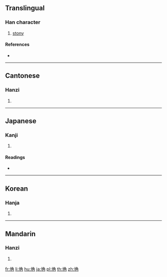 {{character info/new}}
==Translingual==

===Han character===
{{Han char|rn=32|rad=土|as=07|sn=10|four=47127|canj=GNBG,GNBQ|ids=⿰土角}}

# [[stony]]

====References====
* {{Han ref|kx=0229.230|dkj=05111|dj=0465.130|hdz=10446.070|uh=57C6|ud=22470|bh=D14F|bd=53583}}

----

==Cantonese==

===Hanzi===
{{yue-hanzi|jyut=[[gok3]], [[kok3]]|y=gok3, kok3}}

# {{defn|lang=yue|sort=土07}}

----

==Japanese==

===Kanji===
{{ja-kanji|grade=|rs=土07}}

# {{defn|lang=ja|sort=土07}}

====Readings====
* {{ja-readings|on=[[かく]] (kaku)|kun=[[きそう]] (kisou)}}

----

==Korean==

===Hanja===
{{ko-hanja|hangeul=각|rv=gak|mr=kak}}

# {{defn|lang=ko|sort=土07}}

----

==Mandarin==

===Hanzi===
{{cmn-hanzi|pin=[[mái]] ([[mai2]]), [[mán]] ([[man2]]), [[què]] ([[que4]])|wg=mai<sup>2</sup>, man<sup>2</sup>, ch'üeh<sup>4</sup>}}

# {{defn|lang=cmn|sort=土07}}

[[fr:埆]]
[[li:埆]]
[[hu:埆]]
[[ja:埆]]
[[pl:埆]]
[[th:埆]]
[[zh:埆]]